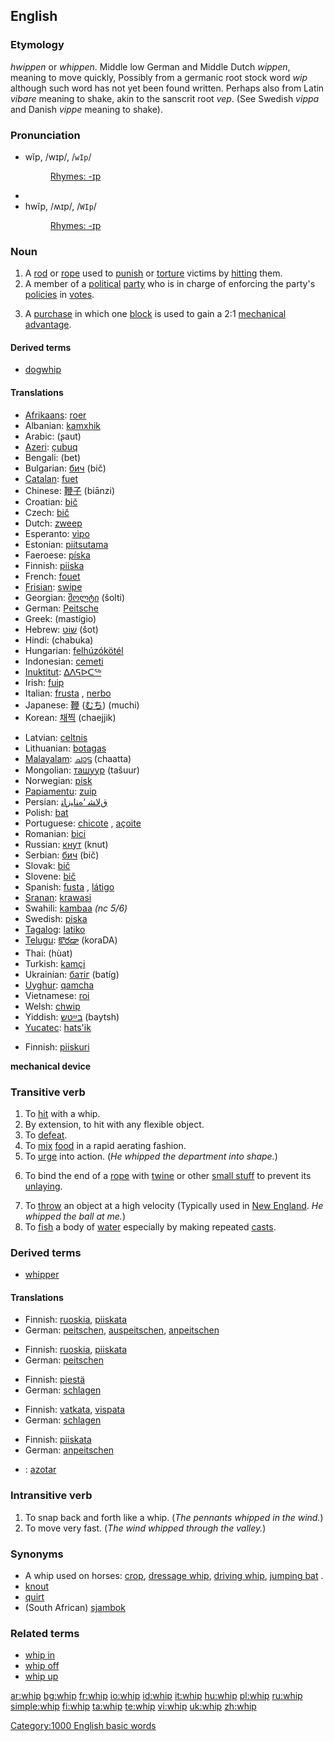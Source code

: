 ==English==

===Etymology===
{{ME.}} ''hwippen'' or ''whippen''. Middle low German and Middle Dutch ''wippen'', meaning to move quickly, Possibly from a germanic root stock word ''wip'' although such word has not yet been found written. Perhaps also from Latin ''vibare'' meaning to shake, akin to the sanscrit root ''vep''. (See Swedish ''vippa'' and Danish ''vippe'' meaning to shake).

===Pronunciation===
*wĭp, /wɪp/, /<tt>wIp</tt>/
*:[[Rhymes:English:-ɪp|Rhymes: -ɪp]]
*{{audio|en-us-whip.ogg|Audio (US)}}
*hwĭp, /ʍɪp/, /<tt>WIp</tt>/
*:[[Rhymes:English:-ɪp|Rhymes: -ɪp]]

===Noun===
{{en-noun}}

# A [[rod]] or [[rope]] used to [[punish]] or [[torture]] victims by [[hit]]ting them.
# A member of a [[political]] [[party]] who is in charge of enforcing the party's [[policy|policies]] in [[vote]]s.
# {{nautical}} A [[purchase]] in which one [[block]] is used to gain a 2:1 [[mechanical advantage]].

====Derived terms====
*[[dogwhip]]

====Translations====
{{trans-top|rod}}
*[[Afrikaans]]: [[roer]]
*Albanian: [[kamxhik]]
*Arabic: {{ARchar|[[سوط]]}} (ʂaut) {{m}}
*[[Azeri]]: [[çubuq]]
*Bengali: (bet)
*Bulgarian: [[бич]] (bič) {{m}}
*[[Catalan]]: [[fuet]] {{m}}
*Chinese: [[鞭子]] (biānzi)
*Croatian: [[bič]] {{m}}
*Czech: [[bič]] {{m}}
*Dutch: [[zweep]]
*Esperanto: [[vipo]]
*Estonian: [[piitsutama]]
*Faeroese: [[píska]]
*Finnish: [[piiska]]
*French: [[fouet]] {{m}}
*[[Frisian]]: [[swipe]]
*Georgian: [[შოლტი]] (šolti)
*German: [[Peitsche]] {{f}}
*Greek: {{t|el|μαστίγιο|m}} (mastígio)
*Hebrew: [[שוט|שׁוֹט]] (šot) {{m}}
*Hindi: (chabuka)
*Hungarian: [[felhúzókötél]]
*Indonesian: [[cemeti]]
*[[Inuktitut]]: [[ᐃᐱᕋᐅᑕᖅ]]
*Irish: [[fuip]]
*Italian: [[frusta]] {{f}}, [[nerbo]] {{m}}
*Japanese: [[鞭]] ([[むち]]) (muchi)
*Korean: [[채찍]] (chaejjik)
{{trans-mid}}
*Latvian: [[celtnis]]
*Lithuanian: [[botagas]]
*[[Malayalam]]: [[ചാട്ട]] (chaatta)
*Mongolian: [[ташуур]] (tašuur)
*Norwegian: [[pisk]]
*[[Papiamentu]]: [[zuip]]
*Persian: [[ﻕﻻﺸ ‘ﻩﻨﺎﻴﺯﺎﺘ]]
*Polish: [[bat]] {{m}}
*Portuguese: [[chicote]] {{m}}, [[açoite]] {{m}}
*Romanian: [[bici]]
*Russian: [[кнут]] (knut) {{m}}
*Serbian: [[бич]] (bič) {{m}}
*Slovak: [[bič]] {{m}}
*Slovene: [[bič]] {{m}}
*Spanish: [[fusta]] {{f}}, [[látigo]] {{m}}
*[[Sranan]]: [[krawasi]]
*Swahili: [[kambaa]] ''(nc 5/6)''
*Swedish: [[piska]] {{f}}
*[[Tagalog]]: [[latiko]]
*[[Telugu]]: [[కొరడా]] (koraDA)
*Thai: {{THchar|[[หวด]]}} (hùat)
*Turkish: [[kamçi]]
*Ukrainian: [[батіг]] (batíg) {{m}}
*[[Uyghur]]: [[qamcha]]
*Vietnamese: [[roi]]
*Welsh: [[chwip]]
*Yiddish: [[בײַטש]] (baytsh) {{f}}
*[[Yucatec]]: [[hats'ik]]
{{trans-bottom}}

{{trans-top|party policy enforcer}}
*Finnish: [[piiskuri]]
{{trans-bottom}}

'''mechanical device'''

===Transitive verb===
{{rfc-trverb|Transitive verb}}
{{en-verb|whip|p|ing}}

# To [[hit]] with a whip.
# By extension, to hit with any flexible object.
# To [[defeat]].
# To [[mix]] [[food]] in a rapid aerating fashion.
# To [[urge]] into action. (''He whipped the department into shape.'')
# {{nautical}} To bind the end of a [[rope]] with [[twine]] or other [[small stuff]] to prevent its [[unlay]]ing.
# To [[throw]] an object at a high velocity (Typically used in [[New England]]. ''He whipped the ball at me.'')
# To [[fish]] a body of [[water]] especially by making repeated [[cast]]s.

===Derived terms===
*[[whipper]]

====Translations====
{{trans-top|To hit with a whip}}
*Finnish: [[ruoskia]], [[piiskata]]
*German: [[peitschen]], [[auspeitschen]], [[anpeitschen]]
{{trans-mid}}
{{trans-bottom}}

{{trans-top|By extension, to hit with any flexible object}}
*Finnish: [[ruoskia]], [[piiskata]]
*German: [[peitschen]]
{{trans-mid}}
{{trans-bottom}}

{{trans-top|To defeat}}
*Finnish: [[piestä]]
*German: [[schlagen]]
{{trans-mid}}
{{trans-bottom}}

{{trans-top|To mix food in a rapid aerating fashion}}
*Finnish: [[vatkata]], [[vispata]]
*German: [[schlagen]]
{{trans-mid}}
{{trans-bottom}}

{{trans-top|To urge into action}}
*Finnish: [[piiskata]]
*German: [[anpeitschen]]
{{trans-mid}}
{{trans-bottom}}

{{checktrans-top}}
*{{ttbc|Spanish}}: [[azotar]]
{{trans-mid}}
{{trans-bottom}}

===Intransitive verb===
{{en-verb|whip|p|ing}}

# To snap back and forth like a whip.  (''The pennants whipped in the wind.'')
# To move very fast.  (''The wind whipped through the valley.'')

===Synonyms===
* A whip used on horses: [[crop]], [[dressage whip]], [[driving whip]], [[jumping bat]] .
* [[knout]]
* [[quirt]]
* (South African) [[sjambok]]

===Related terms===
*[[whip in]]
*[[whip off]]
*[[whip up]]

[[Category:1000 English basic words]]

[[ar:whip]]
[[bg:whip]]
[[fr:whip]]
[[io:whip]]
[[id:whip]]
[[it:whip]]
[[hu:whip]]
[[pl:whip]]
[[ru:whip]]
[[simple:whip]]
[[fi:whip]]
[[ta:whip]]
[[te:whip]]
[[vi:whip]]
[[uk:whip]]
[[zh:whip]]
